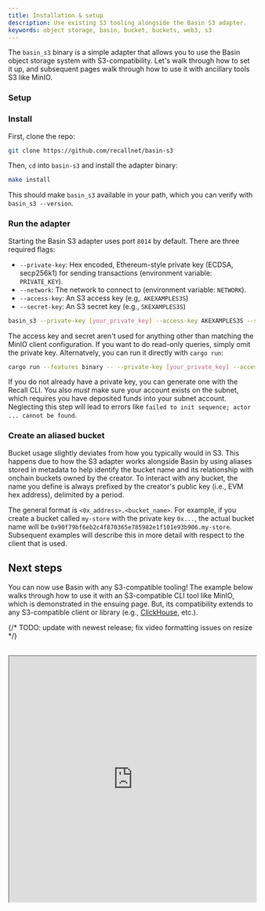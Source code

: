 ```yaml
---
title: Installation & setup
description: Use existing S3 tooling alongside the Basin S3 adapter.
keywords: object storage, basin, bucket, buckets, web3, s3
---
```


The `basin_s3` binary is a simple adapter that allows you to use the Basin object storage system
with S3-compatibility. Let's walk through how to set it up, and subsequent pages walk through how to
use it with ancillary tools S3 like MinIO.

### Setup

<Steps>

<Step>

### Install

First, clone the repo:

```sh
git clone https://github.com/recallnet/basin-s3
```

Then, `cd` into `basin-s3` and install the adapter binary:

```sh
make install
```

This should make `basin_s3` available in your path, which you can verify with `basin_s3 --version`.

</Step>

<Step>

### Run the adapter

Starting the Basin S3 adapter uses port `8014` by default. There are three required flags:

- `--private-key`: Hex encoded, Ethereum-style private key (ECDSA, secp256k1) for sending
  transactions (environment variable: `PRIVATE_KEY`).
- `--network`: The network to connect to (environment variable: `NETWORK`).
- `--access-key`: An S3 access key (e.g,. `AKEXAMPLES3S`)
- `--secret-key`: An S3 secret key (e.g., `SKEXAMPLES3S`)

```sh
basin_s3 --private-key [your_private_key] --access-key AKEXAMPLES3S --secret-key SKEXAMPLES3S
```

The access key and secret aren't used for anything other than matching the MinIO client
configuration. If you want to do read-only queries, simply omit the private key. Alternatvely, you
can run it directly with `cargo run`:

```sh
cargo run --features binary -- --private-key [your_private_key] --access-key AKEXAMPLES3S --secret-key SKEXAMPLES3S
```

<Callout type="info">

If you do not already have a private key, you can generate one with the Recall CLI. You also _must_
make sure your account exists on the subnet, which requires you have deposited funds into your
subnet account. Neglecting this step will lead to errors like
`failed to init sequence; actor ... cannot be found`.

</Callout>

</Step>

<Step>

### Create an aliased bucket

Bucket usage slightly deviates from how you typically would in S3. This happens due to how the S3
adapter works alongside Basin by using aliases stored in metadata to help identify the bucket name
and its relationship with onchain buckets owned by the creator. To interact with any bucket, the
name you define is always prefixed by the creator's public key (i.e., EVM hex address), delimited by
a period.

The general format is `<0x_address>.<bucket_name>`. For example, if you create a bucket called
`my-store` with the private key `0x...`, the actual bucket name will be
`0x90f79bf6eb2c4f870365e785982e1f101e93b906.my-store`. Subsequent examples will describe this in
more detail with respect to the client that is used.

</Step>

</Steps>

## Next steps

You can now use Basin with any S3-compatible tooling! The example below walks through how to use it
with an S3-compatible CLI tool like MinIO, which is demonstrated in the ensuing page. But, its
compatibility extends to any S3-compatible client or library (e.g.,
[ClickHouse](https://clickhouse.com/), etc.).

{/* TODO: update with newest release; fix video formatting issues on resize */}

<div className="w-full">
  <br />
  <iframe
    className="aspect-video w-full"
    width="100%"
    height="500px"
    title="Recall CLI"
    src="https://drive.google.com/file/d/1Kou_jeFg3HgAAMBI8vvvAHLXl0yge-zV/preview"
    allow="accelerometer; autoplay; clipboard-write; encrypted-media; gyroscope; picture-in-picture"
    allowFullScreen
  />
</div>
